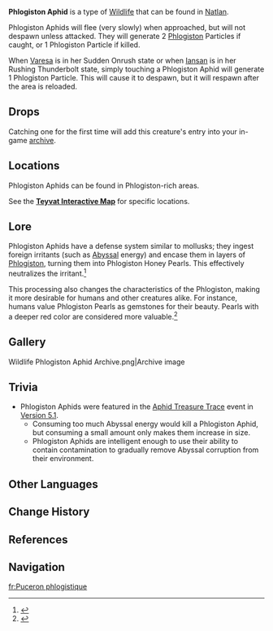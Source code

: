 {{Stub|Location image}}
{{Wildlife Infobox
|name     = Phlogiston Aphid
|image    = Phlogiston Aphid Icon.png
|type     = Wildlife
|family   = Other Wildlife
|group    = 
|location = Natlan
|description = A curious creature that loves phlogiston and dances around flames. Just as bees are "brewers" that use pollen, Phlogiston Aphids are also known as "chefs" of phlogiston due to their own special organs &mdash; in the eyes of some creatures of Natlan that make use of phlogiston, phlogiston processed by Phlogiston Aphids is simply more delicious. Should there be a large concentration of Phlogiston Aphids gathered somewhere in the wild, that means high-quality phlogiston may be found there. Some "[[Masters of the Night-Wind]]" Phlogiston Engravers will raise Phlogiston Aphids specifically to pre-process the phlogiston they use...
}}
'''Phlogiston Aphid''' is a type of [[Wildlife]] that can be found in [[Natlan]].

Phlogiston Aphids will flee (very slowly) when approached, but will not despawn unless attacked. They will generate 2 [[Phlogiston]] Particles if caught, or 1 Phlogiston Particle if killed.

When [[Varesa]] is in her Sudden Onrush state or when [[Iansan]] is in her Rushing Thunderbolt state, simply touching a Phlogiston Aphid will generate 1 Phlogiston Particle. This will cause it to despawn, but it will respawn after the area is reloaded.

==Drops==
{{Card|Luminescent Spine|1}}
Catching one for the first time will add this creature's entry into your in-game [[archive]].

==Locations==
Phlogiston Aphids can be found in Phlogiston-rich areas.

See the '''[https://webstatic-sea.mihoyo.com/app/ys-map-sea/index.html#/map/2?shown_types=625 Teyvat Interactive Map]''' for specific locations.

==Lore==
Phlogiston Aphids have a defense system similar to mollusks; they ingest foreign irritants (such as [[Abyss]]al energy) and encase them in layers of [[Phlogiston]], turning them into Phlogiston Honey Pearls. This effectively neutralizes the irritant.<ref>{{Ref/Quest|Aphid Treasure}}</ref> 

This processing also changes the characteristics of the Phlogiston, making it more desirable for humans and other creatures alike. For instance, humans value Phlogiston Pearls as gemstones for their beauty. Pearls with a deeper red color are considered more valuable.<ref>{{Ref/Item|Scarlet Phlogiston Honey Pearl}}</ref>

==Gallery==
<gallery>
Wildlife Phlogiston Aphid Archive.png|Archive image
</gallery>

==Trivia==
* Phlogiston Aphids were featured in the [[Aphid Treasure Trace]] event in [[Version 5.1]].
** Consuming too much Abyssal energy would kill a Phlogiston Aphid, but consuming a small amount only makes them increase in size.
** Phlogiston Aphids are intelligent enough to use their ability to contain contamination to gradually remove Abyssal corruption from their environment.

==Other Languages==
{{Other Languages
|en       = Phlogiston Aphid
|zhs      = 燃素蜜虫
|zhs_rm   = 
|zht      = 燃素蜜蟲
|zht_rm   = 
|zh_tl    = 
|ja       = 燃素ミツムシ
|ja_rm    = Renso Mitsumushi
|ja_tl    = 
|ko       = 열소 꿀벌레
|ko_tl    = 
|es       = Flogistabeja
|es_tl    = Phlogistbee
|es_note  = Portmanteau of {{es|flogisto|[[Phlogiston]]}} and {{es|abeja|bee}}.
|fr       = Puceron phlogistique
|fr_tl    = Phlogiston Aphid
|ru       = Флогистоновая тля
|ru_tl    = Phlogiston Aphid
|th       = Phlogiston Aphid
|vi       = Bọ Phlogiston
|vi_tl    = 
|de       = Phlogiston-Laus
|de_tl    = Phlogiston Louse
|id       = Phlogiston Aphid
|pt       = Afídio de Flogisto
|pt_tl    = 
|tr       = Filojiston Biti
|tr_tl    = 
|it       = Afide del Flogisto
|it_tl    = 
}}

==Change History==
{{Change History|5.0}}

==References==
{{Reflist}}

==Navigation==
{{Wildlife Navbox}}

[[fr:Puceron phlogistique]]